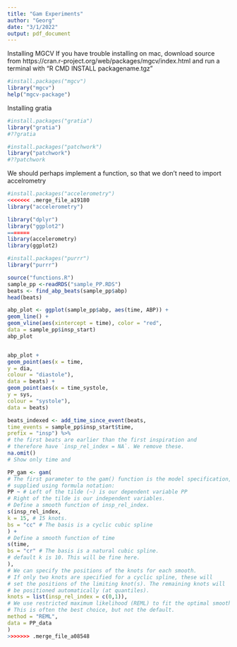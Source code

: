 ```yaml
---
title: "Gam Experiments"
author: "Georg"
date: "3/1/2022"
output: pdf_document
---
```

Installing MGCV
If you have trouble installing on mac, download source from https://cran.r-project.org/web/packages/mgcv/index.html and run a terminal with "R CMD INSTALL packagename.tgz"
```r
#install.packages("mgcv")
library("mgcv")
help("mgcv-package")
```

Installing gratia
```r
#install.packages("gratia")
library("gratia")
#??gratia
```

```r
#install.packages("patchwork")
library("patchwork")
#??patchwork
```

We should perhaps implement a function, so that we don't need to import accelrometry
```r
#install.packages("accelerometry")
<<<<<<< .merge_file_a19180
library("accelerometry")
```

```r
library("dplyr")
library("ggplot2")
=======
library(accelerometry)
library(ggplot2)
```


```r
#install.packages("purrr")
library("purrr")
```



```r
source("functions.R")
sample_pp <-readRDS("sample_PP.RDS")
beats <- find_abp_beats(sample_pp$abp)
head(beats)
```

```r
abp_plot <- ggplot(sample_pp$abp, aes(time, ABP)) +
geom_line() +
geom_vline(aes(xintercept = time), color = "red",
data = sample_pp$insp_start)
abp_plot


abp_plot +
geom_point(aes(x = time,
y = dia,
colour = "diastole"),
data = beats) +
geom_point(aes(x = time_systole,
y = sys,
colour = "systole"),
data = beats)
```


```r
beats_indexed <- add_time_since_event(beats,
time_events = sample_pp$insp_start$time,
prefix = "insp") %>%
# the first beats are earlier than the first inspiration and
# therefore have `insp_rel_index = NA`. We remove these.
na.omit()
# Show only time and

PP_gam <- gam(
# The first parameter to the gam() function is the model specification,
# supplied using formula notation:
PP ~ # Left of the tilde (~) is our dependent variable PP
# Right of the tilde is our independent variables.
# Define a smooth function of insp_rel_index.
s(insp_rel_index,
k = 15, # 15 knots.
bs = "cc" # The basis is a cyclic cubic spline
) +
# Define a smooth function of time
s(time,
bs = "cr" # The basis is a natural cubic spline.
# default k is 10. This will be fine here.
),
# We can specify the positions of the knots for each smooth.
# If only two knots are specified for a cyclic spline, these will
# set the positions of the limiting knot(s). The remaining knots will
# be positioned automatically (at quantiles).
knots = list(insp_rel_index = c(0,1)),
# We use restricted maximum likelihood (REML) to fit the optimal smoothing parameter.
# This is often the best choice, but not the default.
method = "REML",
data = PP_data
)
>>>>>>> .merge_file_a08548
```


